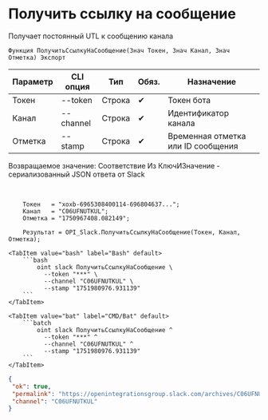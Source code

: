 ﻿---
sidebar_position: 6
description: Получить ссылку на сообщение и другие функции для работы с Slack в Открытом пакете интеграций - бесплатной open-source библиотеке интеграций для 1С:Предприятие 8, OneScript и CLI
keywords: [1C, 1С, 1С:Предприятие, 1С:Предприятие 8.3, API, Интеграция, Сервисы, Обмен, OneScript, CLI, Slack]
---


# Получить ссылку на сообщение
 Получает постоянный UTL к сообщению канала



`Функция ПолучитьСсылкуНаСообщение(Знач Токен, Знач Канал, Знач Отметка) Экспорт`

  | Параметр | CLI опция | Тип | Обяз. | Назначение |
  |-|-|-|-|-|
  | Токен | --token | Строка | &#x2714; | Токен бота |
  | Канал | --channel | Строка | &#x2714; | Идентификатор канала |
  | Отметка | --stamp | Строка | &#x2714; | Временная отметка или ID сообщения |

  
  Возвращаемое значение:   Соответствие Из КлючИЗначение - сериализованный JSON ответа от Slack

<br/>




```bsl title="Пример использования для 1С:Предприятие/OneScript"
    Токен   = "xoxb-6965308400114-696804637...";
    Канал   = "C06UFNUTKUL";
    Отметка = "1750967408.082149";

    Результат = OPI_Slack.ПолучитьСсылкуНаСообщение(Токен, Канал, Отметка);
```
    

 <Tabs>
  
    <TabItem value="bash" label="Bash" default>
        ```bash
            oint slack ПолучитьСсылкуНаСообщение \
              --token "***" \
              --channel "C06UFNUTKUL" \
              --stamp "1751980976.931139"
        ```
    </TabItem>
  
    <TabItem value="bat" label="CMD/Bat" default>
        ```batch
            oint slack ПолучитьСсылкуНаСообщение ^
              --token "***" ^
              --channel "C06UFNUTKUL" ^
              --stamp "1751980976.931139"
        ```
    </TabItem>
</Tabs>


```json title="Результат"
{
 "ok": true,
 "permalink": "https://openintegrationsgroup.slack.com/archives/C06UFNUTKUL/p1728409447484679",
 "channel": "C06UFNUTKUL"
}
```
